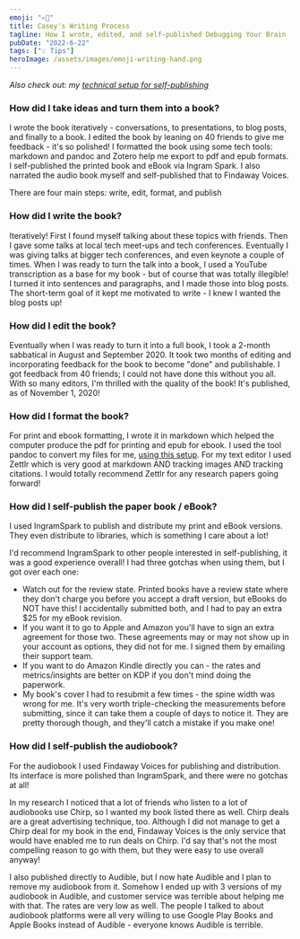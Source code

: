 ```yaml
---
emoji: "✍🏻"
title: Casey's Writing Process
tagline: How I wrote, edited, and self-published Debugging Your Brain
pubDate: "2022-6-22"
tags: ["💡 Tips"]
heroImage: /assets/images/emoji-writing-hand.png
---
```


_Also check out: my [technical setup for self-publishing](https://caseywatts.com/selfpublish)_

### How did I take ideas and turn them into a book?

I wrote the book iteratively - conversations, to presentations, to blog posts, and finally to a book. I edited the book by leaning on 40 friends to give me feedback - it's so polished! I formatted the book using some tech tools: markdown and pandoc and Zotero help me export to pdf and epub formats. I self-published the printed book and eBook via Ingram Spark. I also narrated the audio book myself and self-published that to Findaway Voices.

There are four main steps: write, edit, format, and publish

### How did I write the book?

Iteratively! First I found myself talking about these topics with friends. Then I gave some talks at local tech meet-ups and tech conferences. Eventually I was giving talks at bigger tech conferences, and even keynote a couple of times. When I was ready to turn the talk into a book, I used a YouTube transcription as a base for my book - but of course that was totally illegible! I turned it into sentences and paragraphs, and I made those into blog posts. The short-term goal of it kept me motivated to write - I knew I wanted the blog posts up!

### How did I edit the book?

Eventually when I was ready to turn it into a full book, I took a 2-month sabbatical in August and September 2020. It took two months of editing and incorporating feedback for the book to become "done" and publishable. I got feedback from 40 friends; I could not have done this without you all. With so many editors, I'm thrilled with the quality of the book! It's published, as of November 1, 2020!

### How did I format the book?

For print and ebook formatting, I wrote it in markdown which helped the computer produce the pdf for printing and epub for ebook. I used the tool pandoc to convert my files for me, [using this setup](https://www.caseywatts.com/selfpublish). For my text editor I used Zettlr which is very good at markdown AND tracking images AND tracking citations. I would totally recommend Zettlr for any research papers going forward!

### How did I self-publish the paper book / eBook?

I used IngramSpark to publish and distribute my print and eBook versions. They even distribute to libraries, which is something I care about a lot!

I'd recommend IngramSpark to other people interested in self-publishing, it was a good experience overall! I had three gotchas when using them, but I got over each one:

- Watch out for the review state. Printed books have a review state where they don't charge you before you accept a draft version, but eBooks do NOT have this! I accidentally submitted both, and I had to pay an extra $25 for my eBook revision.
- If you want it to go to Apple and Amazon you'll have to sign an extra agreement for those two. These agreements may or may not show up in your account as options, they did not for me. I signed them by emailing their support team.
- If you want to do Amazon Kindle directly you can - the rates and metrics/insights are better on KDP if you don't mind doing the paperwork.
- My book's cover I had to resubmit a few times - the spine width was wrong for me. It's very worth triple-checking the measurements before submitting, since it can take them a couple of days to notice it. They are pretty thorough though, and they'll catch a mistake if you make one!

### How did I self-publish the audiobook?

For the audiobook I used Findaway Voices for publishing and distribution. Its interface is more polished than IngramSpark, and there were no gotchas at all!

In my research I noticed that a lot of friends who listen to a lot of audiobooks use Chirp, so I wanted my book listed there as well. Chirp deals are a great advertising technique, too. Although I did not manage to get a Chirp deal for my book in the end, Findaway Voices is the only service that would have enabled me to run deals on Chirp. I'd say that's not the most compelling reason to go with them, but they were easy to use overall anyway!

I also published directly to Audible, but I now hate Audible and I plan to remove my audiobook from it. Somehow I ended up with 3 versions of my audiobook in Audible, and customer service was terrible about helping me with that. The rates are very low as well. The people I talked to about audiobook platforms were all very willing to use Google Play Books and Apple Books instead of Audible - everyone knows Audible is terrible.
